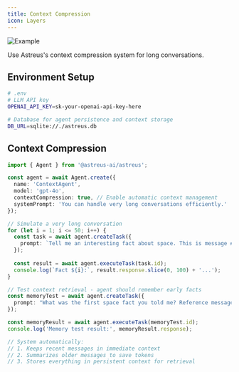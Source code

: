 ```yaml
---
title: Context Compression
icon: Layers
---
```


![Example](/docs/example.webp)

Use Astreus's context compression system for long conversations.

## Environment Setup

```bash
# .env
# LLM API key
OPENAI_API_KEY=sk-your-openai-api-key-here

# Database for agent persistence and context storage
DB_URL=sqlite://./astreus.db
```

## Context Compression

```typescript
import { Agent } from '@astreus-ai/astreus';

const agent = await Agent.create({
  name: 'ContextAgent',
  model: 'gpt-4o',
  contextCompression: true, // Enable automatic context management
  systemPrompt: 'You can handle very long conversations efficiently.'
});

// Simulate a very long conversation
for (let i = 1; i <= 50; i++) {
  const task = await agent.createTask({
    prompt: `Tell me an interesting fact about space. This is message #${i}.`
  });
  
  const result = await agent.executeTask(task.id);
  console.log(`Fact ${i}:`, result.response.slice(0, 100) + '...');
}

// Test context retrieval - agent should remember early facts
const memoryTest = await agent.createTask({
  prompt: "What was the first space fact you told me? Reference message #1."
});

const memoryResult = await agent.executeTask(memoryTest.id);
console.log('Memory test result:', memoryResult.response);

// System automatically:
// 1. Keeps recent messages in immediate context
// 2. Summarizes older messages to save tokens  
// 3. Stores everything in persistent context for retrieval
```